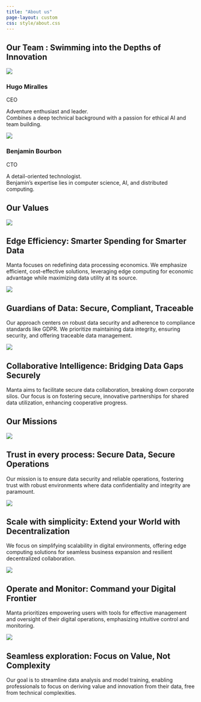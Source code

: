 ```yaml
---
title: "About us"
page-layout: custom
css: style/about.css
---
```


::: {.team}

# Our Team : Swimming into the Depths of Innovation

::: {.flex}

::: {.profile}
![](static/about/ceo.jpg)

### Hugo Miralles

<span class="role">CEO</span>

Adventure enthusiast and leader.<br>Combines a deep technical background with a passion for ethical AI and team building.
:::

::: {.profile}
![](static/about/cto.jpg)

### Benjamin Bourbon
<span class="role">CTO</span>

A detail-oriented technologist.<br>Benjamin's expertise lies in computer science, AI, and distributed computing.
:::
:::
:::

::: {.container}
::: {.values}

# Our Values

::: {.grid-content-3}
::: {.grid-item}

![](static/about/values1.png){class="filter-img"}

## Edge Efficiency: Smarter Spending for Smarter Data

Manta focuses on redefining data processing economics. We emphasize efficient, cost-effective solutions, leveraging edge computing for economic advantage while maximizing data utility at its source.
:::

::: {.grid-item}

![](static/about/values2.png){class="filter-img"}

## Guardians of Data: Secure, Compliant, Traceable

Our approach centers on robust data security and adherence to compliance standards like GDPR. We prioritize maintaining data integrity, ensuring security, and offering traceable data management.
:::

::: {.grid-item}

![](static/about/values3.png){class="filter-img"}

## Collaborative Intelligence: Bridging Data Gaps Securely

Manta aims to facilitate secure data collaboration, breaking down corporate silos. Our focus is on fostering secure, innovative partnerships for shared data utilization, enhancing cooperative progress.
:::
:::
:::
:::


::: {.container}
::: {.missions}

# Our Missions

::: {.grid-content-2}
::: {.grid-item}
![](static/about/missions1.png){class="resize"}

## Trust in every process: Secure Data, Secure Operations

Our mission is to ensure data security and reliable operations, fostering trust with robust environments where data confidentiality and integrity are paramount.
:::

::: {.grid-item}
![](static/about/missions2.png){class="resize"}

## Scale with simplicity: Extend your World with Decentralization

We focus on simplifying scalability in digital environments, offering edge computing solutions for seamless business expansion and resilient decentralized collaboration.
:::

::: {.grid-item}
![](static/about/missions3.png){class="special resize"}

## Operate and Monitor: Command your Digital Frontier

Manta prioritizes empowering users with tools for effective management and oversight of their digital operations, emphasizing intuitive control and monitoring.
:::

::: {.grid-item}
![](static/about/missions4.png){class="resize"}

## Seamless exploration: Focus on Value, Not Complexity

Our goal is to streamline data analysis and model training, enabling professionals to focus on deriving value and innovation from their data, free from technical complexities.
:::
:::
:::
:::
